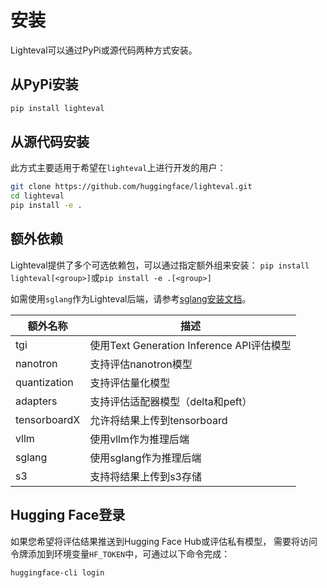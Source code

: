 <!--
Copyright 2024 The HuggingFace Team. All rights reserved.

Licensed under the Apache License, Version 2.0 (the "License");
you may not use this file except in compliance with the License.
You may obtain a copy of the License at

    http://www.apache.org/licenses/LICENSE-2.0

Unless required by applicable law or agreed to in writing, software
distributed under the License is distributed on an "AS IS" BASIS,
WITHOUT WARRANTIES OR CONDITIONS OF ANY KIND, either express or implied.
See the License for the specific language governing permissions and
limitations under the License.

⚠️ Note that this file is in Markdown but contain specific syntax for our doc-builder (similar to MDX) that may not be
rendered properly in your Markdown viewer.

-->

# 安装

Lighteval可以通过PyPi或源代码两种方式安装。

## 从PyPi安装

```bash
pip install lighteval
```

## 从源代码安装
此方式主要适用于希望在`lighteval`上进行开发的用户：

```bash
git clone https://github.com/huggingface/lighteval.git
cd lighteval
pip install -e .
```

## 额外依赖

Lighteval提供了多个可选依赖包，可以通过指定额外组来安装：
`pip install lighteval[<group>]`或`pip install -e .[<group>]`

如需使用`sglang`作为Lighteval后端，请参考[sglang安装文档](https://docs.sglang.ai/start/install.html)。

| 额外名称     | 描述                                              |
|--------------|---------------------------------------------------|
| tgi          | 使用Text Generation Inference API评估模型         |
| nanotron     | 支持评估nanotron模型                              |
| quantization | 支持评估量化模型                                  |
| adapters     | 支持评估适配器模型（delta和peft）                 |
| tensorboardX | 允许将结果上传到tensorboard                       |
| vllm         | 使用vllm作为推理后端                              |
| sglang       | 使用sglang作为推理后端                            |
| s3           | 支持将结果上传到s3存储                            |


## Hugging Face登录

如果您希望将评估结果推送到Hugging Face Hub或评估私有模型，
需要将访问令牌添加到环境变量`HF_TOKEN`中，可通过以下命令完成：

```bash
huggingface-cli login
``` 